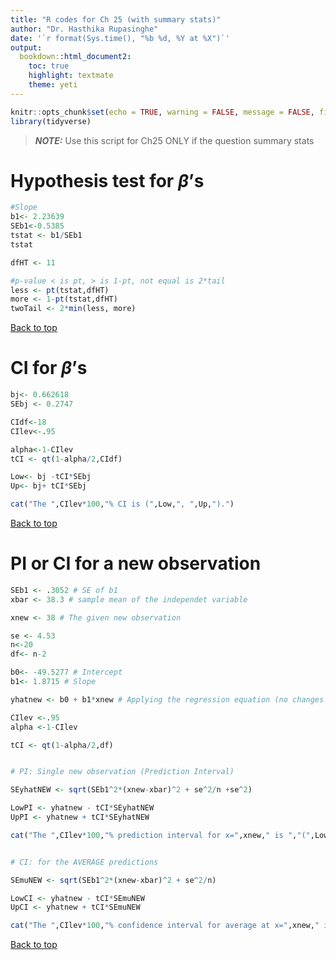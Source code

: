 ```yaml
---
title: "R codes for Ch 25 (with summary stats)"
author: "Dr. Hasthika Rupasinghe"
date: '`r format(Sys.time(), "%b %d, %Y at %X")`'
output:
  bookdown::html_document2:
    toc: true
    highlight: textmate
    theme: yeti
---
```



```r
knitr::opts_chunk$set(echo = TRUE, warning = FALSE, message = FALSE, fig.align = "center", comment = NA)
library(tidyverse)
```

> **_NOTE:_**  Use this script for Ch25 ONLY if the question summary stats


 
# Hypothesis test for $\beta$'s

```r
#Slope
b1<- 2.23639
SEb1<-0.5385
tstat <- b1/SEb1
tstat

dfHT <- 11

#p-value < is pt, > is 1-pt, not equal is 2*tail
less <- pt(tstat,dfHT)
more <- 1-pt(tstat,dfHT)
twoTail <- 2*min(less, more)

```

 <a href="#top">Back to top</a>

# CI for $\beta$'s

```r
bj<- 0.662618
SEbj <- 0.2747

CIdf<-18
CIlev<-.95

alpha<-1-CIlev
tCI <- qt(1-alpha/2,CIdf)

Low<- bj -tCI*SEbj
Up<- bj+ tCI*SEbj

cat("The ",CIlev*100,"% CI is (",Low,", ",Up,").")
```

 <a href="#top">Back to top</a>


# PI or CI for a new observation


```r

SEb1 <- .3052 # SE of b1
xbar <- 38.3 # sample mean of the independet variable

xnew <- 38 # The given new observation

se <- 4.53
n<-20
df<- n-2

b0<- -49.5277 # Intercept 
b1<- 1.8715 # Slope

yhatnew <- b0 + b1*xnew # Applying the regression equation (no changes needed)

CIlev <-.95
alpha <-1-CIlev

tCI <- qt(1-alpha/2,df)


# PI: Single new observation (Prediction Interval)

SEyhatNEW <- sqrt(SEb1^2*(xnew-xbar)^2 + se^2/n +se^2)

LowPI <- yhatnew - tCI*SEyhatNEW
UpPI <- yhatnew + tCI*SEyhatNEW

cat("The ",CIlev*100,"% prediction interval for x=",xnew," is ","(",LowPI,", ",UpPI,").")


# CI: for the AVERAGE predictions

SEmuNEW <- sqrt(SEb1^2*(xnew-xbar)^2 + se^2/n)

LowCI <- yhatnew - tCI*SEmuNEW
UpCI <- yhatnew + tCI*SEmuNEW

cat("The ",CIlev*100,"% confidence interval for average at x=",xnew," is ","(",LowCI,", ",UpCI,").")

```

 <a href="#top">Back to top</a>



